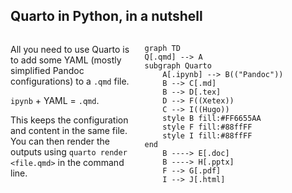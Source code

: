 
## Quarto in Python, in a nutshell
:::: {.columns}
::: {.column width="25%"}
All you need to use Quarto is to add some YAML (mostly simplified Pandoc configurations) to a `.qmd` file. 

`ipynb` + YAML = `.qmd`. 

This keeps the configuration and content in the same file. You can then render the outputs using `quarto render <file.qmd>` in the command line.
:::
::: {.column}
```mermaid
graph TD
Q[.qmd] --> A
subgraph Quarto
    A[.ipynb] --> B(("Pandoc"))
    B --> C[.md]
    B --> D[.tex] 
    D --> F((Xetex))
    C --> I((Hugo))
    style B fill:#FF6655AA
    style F fill:#88ffFF
    style I fill:#88ffFF
end
    B ----> E[.doc]
    B ----> H[.pptx]
    F --> G[.pdf]
    I --> J[.html]
```
:::
::::